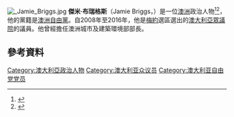 [[File:_Jamie_Briggs.jpg|thumb]]
'''傑米·布瑞格斯'''（Jamie Briggs，{{bd|1977年|6月9日}}）是一位[[澳洲|澳洲]]政治人物<ref>{{cite web|url=http://www.aph.gov.au/Senators_and_Members/Parliamentarian?MPID=IYU|title=The Hon Jamie Briggs MP|work=Senators and Members|publisher=[[Parliament_of_Australia|Parliament of Australia]]|date=|accessdate=|archive-date=2019-05-27|archive-url=https://web.archive.org/web/20190527120710/https://www.aph.gov.au/Senators_and_Members/Parliamentarian?MPID=IYU|dead-url=no}}</ref><ref>{{cite news|url=http://www.abc.net.au/news/2008-07-21/mayo-pick-revives-workchoices-alp/446596|title=Mayo pick revives WorkChoices|author=|work=[[ABC_News_(Australia)|ABC News]]|location=Australia|date=21 July 2008|accessdate=|archive-date=2016-10-29|archive-url=https://web.archive.org/web/20161029162104/http://www.abc.net.au/news/2008-07-21/mayo-pick-revives-workchoices-alp/446596|dead-url=no}}</ref>，他的黨籍是[[澳洲自由黨|澳洲自由黨]]。自2008年至2016年，他是[[梅約_(澳大利亞國會選區)|梅約]]選區選出的[[澳大利亞眾議院|澳大利亞眾議院]]的議員。他曾經擔任澳洲城市及建築環境部部長。

==參考資料==
{{Reflist}}
[[Category:澳大利亞政治人物|Category:澳大利亞政治人物]]
[[Category:澳大利亚众议员|Category:澳大利亚众议员]]
[[Category:澳大利亚自由党党员|Category:澳大利亚自由党党员]]